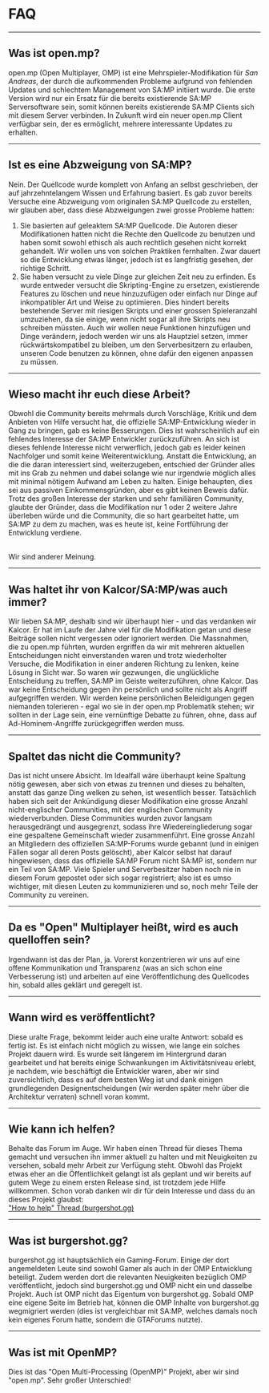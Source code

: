 <h1>FAQ</h1>

<hr />
<h2>Was ist open.mp?</h2>

open.mp (Open Multiplayer, OMP) ist eine Mehrspieler-Modifikation für <em>San Andreas</em>, der
durch die aufkommenden Probleme aufgrund von fehlenden Updates und schlechtem Management von SA:MP
initiiert wurde. Die erste Version wird nur ein Ersatz für die bereits existierende SA:MP
Serversoftware sein, somit können bereits existierende SA:MP Clients sich mit diesem Server
verbinden. In Zukunft wird ein neuer open.mp Client verfügbar sein, der es ermöglicht, mehrere
interessante Updates zu erhalten.

<hr />
<h2>Ist es eine Abzweigung von SA:MP?</h2>
Nein. Der Quellcode wurde komplett von Anfang an selbst geschrieben, der auf jahrzehntelangem Wissen und Erfahrung basiert. Es gab zuvor bereits Versuche eine Abzweigung vom originalen SA:MP Quellcode zu erstellen, wir glauben aber, dass diese Abzweigungen zwei grosse Probleme hatten:
<ol>
<li>Sie basierten auf geleaktem SA:MP Quellcode. Die Autoren dieser Modifikationen hatten nicht die Rechte den Quellcode zu benutzen und haben somit sowohl ethisch als auch rechtlich gesehen nicht korrekt gehandelt. Wir wollen uns von solchen Praktiken fernhalten. Zwar dauert so die Entwicklung etwas länger, jedoch ist es langfristig gesehen, der richtige Schritt.</li>
<li>Sie haben versucht zu viele Dinge zur gleichen Zeit neu zu erfinden. Es wurde entweder versucht die Skripting-Engine zu ersetzen, existierende Features zu löschen und neue hinzuzufügen oder einfach nur Dinge auf inkompatibler Art und Weise zu optimieren. Dies hindert bereits bestehende Server mit riesigen Skripts und einer grossen Spieleranzahl umzuziehen, da sie einige, wenn nicht sogar all ihre Skripts neu schreiben müssten. Auch wir wollen neue Funktionen hinzufügen und Dinge verändern, jedoch werden wir uns als Hauptziel setzen, immer rückwärtskompatibel zu bleiben, um den Serverbesitzern zu erlauben, unseren Code benutzen zu können, ohne dafür den eigenen anpassen zu müssen.</li>
</ol>
<hr />
<h2>Wieso macht ihr euch diese Arbeit?</h2>

Obwohl die Community bereits mehrmals durch Vorschläge, Kritik und dem Anbieten von Hilfe versucht
hat, die offizielle SA:MP-Entwicklung wieder in Gang zu bringen, gab es keine Besserungen. Dies ist
wahrscheinlich auf ein fehlendes Interesse der SA:MP Entwickler zurückzuführen. An sich ist dieses
fehlende Interesse nicht verwerflich, jedoch gab es leider keinen Nachfolger und somit keine
Weiterentwicklung. Anstatt die Entwicklung, an die die daran interessiert sind, weiterzugeben,
entschied der Gründer alles mit ins Grab zu nehmen und dabei solange wie nur irgendwie möglich alles
mit minimal nötigem Aufwand am Leben zu halten. Einige behaupten, dies sei aus passiven
Einkommensgründen, aber es gibt keinen Beweis dafür. Trotz des großen Interesse der starken und sehr
familiären Community, glaubte der Gründer, dass die Modifikation nur 1 oder 2 weitere Jahre
überleben würde und die Community, die so hart gearbeitet hatte, um SA:MP zu dem zu machen, was es
heute ist, keine Fortführung der Entwicklung verdiene.

<br />
Wir sind anderer Meinung.
<hr />
<h2>Was haltet ihr von Kalcor/SA:MP/was auch immer?</h2>
Wir lieben SA:MP, deshalb sind wir überhaupt hier - und das verdanken wir Kalcor. Er hat im Laufe der Jahre viel für die Modifikation getan und diese Beiträge sollen nicht vergessen oder ignoriert werden. Die Massnahmen, die zu open.mp führten, wurden ergriffen da wir mit mehreren aktuellen Entscheidungen nicht einverstanden waren und trotz wiederholter Versuche, die Modifikation in einer anderen Richtung zu lenken, keine Lösung in Sicht war. So waren wir gezwungen, die unglückliche Entscheidung zu treffen, SA:MP im Geiste weiterzuführen, ohne Kalcor. Das war keine Entscheidung gegen ihn persönlich und sollte nicht als Angriff aufgegriffen werden. Wir werden keine persönlichen Beleidigungen gegen niemanden tolerieren - egal wo sie in der open.mp Problematik stehen; wir sollten in der Lage sein, eine vernünftige Debatte zu führen, ohne, dass auf Ad-Hominem-Angriffe zurückgegriffen werden muss.
<hr />
<h2>Spaltet das nicht die Community?</h2>

Das ist nicht unsere Absicht. Im Idealfall wäre überhaupt keine Spaltung nötig gewesen, aber sich
von etwas zu trennen und dieses zu behalten, anstatt das ganze Ding welken zu sehen, ist wesentlich
besser. Tatsächlich haben sich seit der Ankündigung dieser Modifikation eine grosse Anzahl
nicht-englischer Communities, mit der englischen Community wiederverbunden. Diese Communities wurden
zuvor langsam herausgedrängt und ausgegrenzt, sodass ihre Wiedereingliederung sogar eine gespaltene
Gemeinschaft wieder zusammenführt. Eine grosse Anzahl an Mitgliedern des offiziellen SA:MP-Forums
wurde gebannt (und in einigen Fällen sogar all deren Posts gelöscht), aber Kalcor selbst hat darauf
hingewiesen, dass das offizielle SA:MP Forum nicht SA:MP ist, sondern nur ein Teil von SA:MP. Viele
Spieler und Serverbesitzer haben noch nie in diesem Forum gepostet oder sich sogar registriert; also
ist es umso wichtiger, mit diesen Leuten zu kommunizieren und so, noch mehr Teile der Community zu
vereinen.

<hr />
<h2>Da es "Open" Multiplayer heißt, wird es auch quelloffen sein?</h2>
Irgendwann ist das der Plan, ja. Vorerst konzentrieren wir uns auf eine offene Kommunikation und Transparenz (was an sich schon eine Verbesserung ist) und arbeiten auf eine Veröffentlichung des Quellcodes hin, sobald alles geklärt und geregelt ist.
<hr />
<h2>Wann wird es veröffentlicht?</h2>
Diese uralte Frage, bekommt leider auch eine uralte Antwort: sobald es fertig ist. Es ist einfach nicht möglich zu wissen, wie lange ein solches Projekt dauern wird. Es wurde seit längerem im Hintergrund daran gearbeitet und hat bereits einige Schwankungen im Aktivitätsniveau erlebt, je nachdem, wie beschäftigt die Entwickler waren, aber wir sind zuversichtlich, dass es auf dem besten Weg ist und dank einigen grundlegenden Designentscheidungen (wir werden später mehr über die Architektur verraten) schnell voran kommt.
<hr />
<h2>Wie kann ich helfen?</h2>
Behalte das Forum im Auge. Wir haben einen Thread für dieses Thema gemacht und versuchen ihn immer aktuell zu halten und mit Neuigkeiten zu versehen, sobald mehr Arbeit zur Verfügung steht. Obwohl das Projekt etwas eher an die Öffentlichkeit gelangt ist als geplant und wir bereits auf gutem Wege zu einem ersten Release sind, ist trotzdem jede Hilfe willkommen. Schon vorab danken wir dir für dein Interesse und dass du an dieses Projekt glaubst:
<br />
<a href="https://www.burgershot.gg/showthread.php?tid=99">
<u>"How to help" Thread (burgershot.gg)</u>
</a>
<hr />
<h2>Was ist burgershot.gg?</h2>
burgershot.gg ist hauptsächlich ein Gaming-Forum. Einige der dort angemeldeten Leute sind sowohl Gamer als auch in der OMP Entwicklung beteiligt. Zudem werden dort die relevanten Neuigkeiten bezüglich OMP veröffentlicht, jedoch sind burgershot.gg und OMP nicht ein und dasselbe Projekt. Auch ist OMP nicht das Eigentum von burgershot.gg. Sobald OMP eine eigene Seite im Betrieb hat, können die OMP Inhalte von burgershot.gg wegmigriert werden (dies ist vergleichbar mit SA:MP, welches damals noch kein eigenes Forum hatte, sondern die GTAForums nutzte).
<hr />
<h2>Was ist mit OpenMP?</h2>
Dies ist das "Open Multi-Processing (OpenMP)" Projekt, aber wir sind "open.mp". Sehr großer Unterschied!
